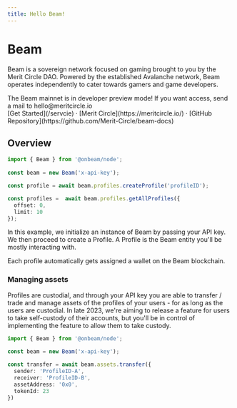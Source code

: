 ```yaml
---
title: Hello Beam!
---
```



<h1 className="text-center text-4xl tracking-tighter font-extrabold md:text-5xl mt-8">Beam</h1>

<Bleed><Features /></Bleed>

Beam is a sovereign network focused on gaming brought to you by the Merit Circle DAO. Powered by the established Avalanche network, Beam operates independently to cater towards gamers and game developers.

<Callout emoji="🛠️">
  The Beam mainnet is in developer preview mode! If you want access, send a mail to hello@meritcircle.io
</Callout>

<div className="mt-16 mb-20 text-center">
  [Get Started](/servcie) · [Merit Circle](https://meritcircle.io/) · [GitHub Repository](https://github.com/Merit-Circle/beam-docs)
</div>


## Overview


```typescript
import { Beam } from '@onbeam/node';
 
const beam = new Beam('x-api-key');

const profile = await beam.profiles.createProfile('profileID');

const profiles =  await beam.profiles.getAllProfiles({
  offset: 0,
  limit: 10
});
```

In this example, we initialize an instance of Beam by passing your API key. We then proceed to create a Profile. A Profile is the Beam entity you'll be mostly interacting with.

Each profile automatically gets assigned a wallet on the Beam blockchain.


### Managing assets

Profiles are custodial, and through your API key you are able to transfer / trade and manage assets of the profiles of your users - for as long as the users are custodial. In late 2023, we're aiming to release a feature for users to take self-custody of their accounts, but you'll be in control of implementing the feature to allow them to take custody.

```typescript
import { Beam } from '@onbeam/node';
 
const beam = new Beam('x-api-key');

const transfer = await beam.assets.transfer({
  sender: 'ProfileID-A',
  receiver: 'ProfileID-B',
  assetAddress: '0x0',
  tokenId: 23
})
```